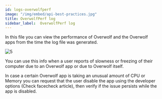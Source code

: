 ```yaml
---
id: logs-overwolfperf
image: "/img/embed/api-best-practices.jpg"
title: OverwolfPerf log
sidebar_label:  OverwolfPerf log
---
```


In this file you can view the performance of Overwolf and the Overwolf apps from the time the log file was generated.

![5](/assets/logs/5.png)

 You can use this info when a user reports of slowness or freezing of their computer due to an Overwolf app or due to Overwolf itself.

In case a certain Overwolf app is taking an unusual amount of CPU or Memory you can request that the user disable the app using the developer options (Check facecheck article), then verify if the issue persists while the app is disabled. 
